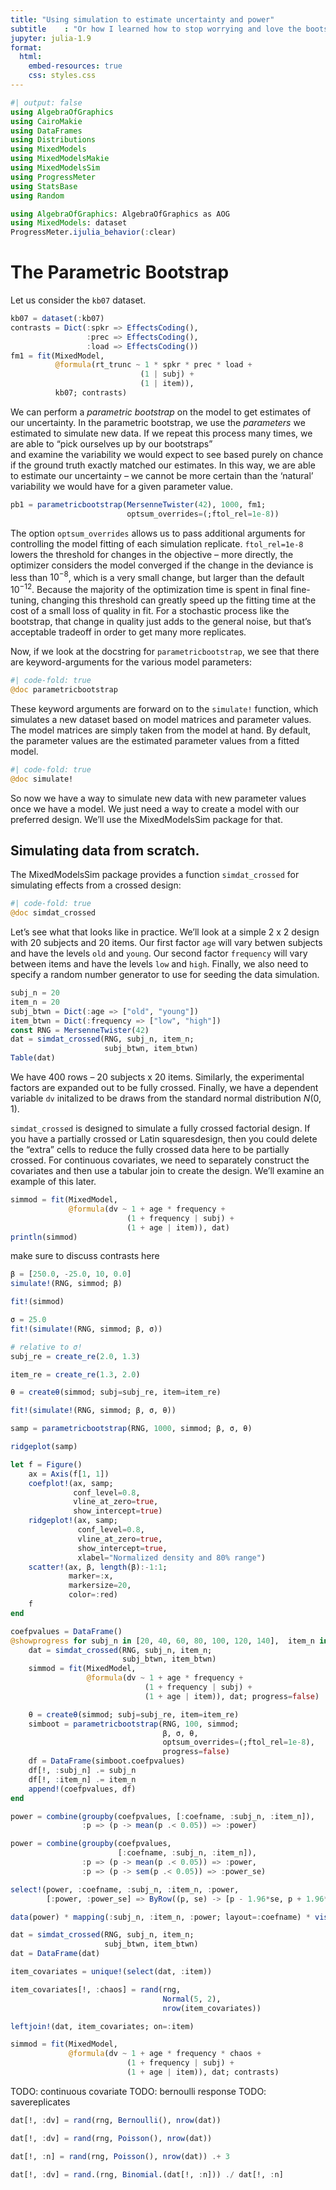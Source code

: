```yaml
---
title: "Using simulation to estimate uncertainty and power"
subtitle    : "Or how I learned how to stop worrying and love the bootstrap"
jupyter: julia-1.9
format:
  html:
    embed-resources: true
    css: styles.css
---
```


```julia
#| output: false
using AlgebraOfGraphics
using CairoMakie
using DataFrames
using Distributions
using MixedModels
using MixedModelsMakie
using MixedModelsSim
using ProgressMeter
using StatsBase
using Random

using AlgebraOfGraphics: AlgebraOfGraphics as AOG
using MixedModels: dataset
ProgressMeter.ijulia_behavior(:clear)
```

# The Parametric Bootstrap

Let us consider the `kb07` dataset.

```julia
kb07 = dataset(:kb07)
contrasts = Dict(:spkr => EffectsCoding(),
                 :prec => EffectsCoding(),
                 :load => EffectsCoding())
fm1 = fit(MixedModel, 
          @formula(rt_trunc ~ 1 * spkr * prec * load + 
                             (1 | subj) + 
                             (1 | item)),
          kb07; contrasts)
```          

We can perform a *parametric bootstrap* on the model to get estimates of our uncertainty.
In the parametric bootstrap, we use the *parameters* we estimated to simulate new data. 
If we repeat this process many times, we are able to "pick ourselves up by our bootstraps"  
and examine the variability we would expect to see based purely on chance if the ground truth 
exactly matched our estimates.
In this way, we are able to estimate our uncertainty -- we cannot be more certain than the 'natural'
variability we would have for a given parameter value.

```julia
pb1 = parametricbootstrap(MersenneTwister(42), 1000, fm1; 
                          optsum_overrides=(;ftol_rel=1e-8))
```


:::{.callout-tip collapse=true, title="`optsum_overrides`"}
The option `optsum_overrides` allows us to pass additional arguments for controlling the model fitting of each simulation replicate.
`ftol_rel=1e-8` lowers the threshold for changes in the objective -- more directly, the optimizer considers the model converged if the change in the deviance is less than $10^{-8}$, which is a very small change, but larger than the default $10^{-12}$. Because the majority of the optimization time is spent in final fine-tuning, changing this threshold can greatly speed up the fitting time at the cost of a small loss of quality in fit. For a stochastic process like the bootstrap, that change in quality just adds to the general noise, but that's acceptable tradeoff in order to get many more replicates. 
:::

Now, if we look at the docstring for `parametricbootstrap`, we see that there are keyword-arguments for the various model parameters:

:::{.border id="docstring"}
```julia
#| code-fold: true
@doc parametricbootstrap
```
:::

These keyword arguments are forward on to the `simulate!` function, which simulates a new dataset based on model matrices and parameter values. 
The model matrices are simply taken from the model at hand. 
By default, the parameter values are the estimated parameter values from a fitted model. 

:::{.border id="docstring"}
```julia
#| code-fold: true
@doc simulate!
```
:::

So now we have a way to simulate new data with new parameter values once we have a model. 
We just need a way to create a model with our preferred design.
We'll use the MixedModelsSim package for that.

## Simulating data from scratch.

The MixedModelsSim package provides a function `simdat_crossed` for simulating effects from a crossed design:

:::{.border id="docstring"}
```julia
#| code-fold: true
@doc simdat_crossed
```
:::

Let's see what that looks like in practice. 
We'll look at a simple 2 x 2 design with 20 subjects and 20 items.
Our first factor `age` will vary betwen subjects and have the levels `old` and `young`.
Our second factor `frequency` will vary between items and have the levels `low` and `high`.
Finally, we also need to specify a random number generator to use for seeding the data simulation.

```julia
subj_n = 20
item_n = 20
subj_btwn = Dict(:age => ["old", "young"])
item_btwn = Dict(:frequency => ["low", "high"])
const RNG = MersenneTwister(42)
dat = simdat_crossed(RNG, subj_n, item_n; 
                     subj_btwn, item_btwn)               
Table(dat)
```

We have 400 rows -- 20 subjects x 20 items.
Similarly, the experimental factors are expanded out to be fully crossed. 
Finally, we have a dependent variable `dv` initalized to be draws from the standard normal distribution $N(0,1)$.

:::{.callout-note title="Latin squares, partial crossing, and continuous covariates"}
`simdat_crossed` is designed to simulate a fully crossed factorial design. 
If you have a partially crossed or Latin squaresdesign, then you could delete the "extra" cells to reduce the fully crossed data here to be partially crossed.
For continuous covariates, we need to separately construct the covariates and then use a tabular join to create the design. 
We'll examine an example of this later.
:::

```julia
simmod = fit(MixedModel, 
             @formula(dv ~ 1 + age * frequency + 
                          (1 + frequency | subj) + 
                          (1 + age | item)), dat)
println(simmod)
```

make sure to discuss contrasts here

```julia
β = [250.0, -25.0, 10, 0.0]
simulate!(RNG, simmod; β)
```


```julia
fit!(simmod)
```

```julia
σ = 25.0
fit!(simulate!(RNG, simmod; β, σ))
```

```julia
# relative to σ!
subj_re = create_re(2.0, 1.3)
```

```julia
item_re = create_re(1.3, 2.0)
```

```julia
θ = createθ(simmod; subj=subj_re, item=item_re)
```

```julia
fit!(simulate!(RNG, simmod; β, σ, θ))
```

```julia
samp = parametricbootstrap(RNG, 1000, simmod; β, σ, θ)
```

```julia
ridgeplot(samp)
```

```julia
let f = Figure()
    ax = Axis(f[1, 1])
    coefplot!(ax, samp;
              conf_level=0.8, 
              vline_at_zero=true, 
              show_intercept=true)
    ridgeplot!(ax, samp; 
               conf_level=0.8, 
               vline_at_zero=true, 
               show_intercept=true,
               xlabel="Normalized density and 80% range")
    scatter!(ax, β, length(β):-1:1; 
             marker=:x, 
             markersize=20,
             color=:red)
    f
end
```


```julia
coefpvalues = DataFrame()
@showprogress for subj_n in [20, 40, 60, 80, 100, 120, 140],  item_n in [40, 60, 80, 100, 120, 140]
    dat = simdat_crossed(RNG, subj_n, item_n; 
                         subj_btwn, item_btwn)
    simmod = fit(MixedModel, 
                 @formula(dv ~ 1 + age * frequency + 
                              (1 + frequency | subj) + 
                              (1 + age | item)), dat; progress=false)

    θ = createθ(simmod; subj=subj_re, item=item_re)
    simboot = parametricbootstrap(RNG, 100, simmod; 
                                  β, σ, θ, 
                                  optsum_overrides=(;ftol_rel=1e-8),
                                  progress=false)
    df = DataFrame(simboot.coefpvalues)
    df[!, :subj_n] .= subj_n
    df[!, :item_n] .= item_n      
    append!(coefpvalues, df)                                
end
```

```julia
power = combine(groupby(coefpvalues, [:coefname, :subj_n, :item_n]), 
                :p => (p -> mean(p .< 0.05)) => :power)
```

```julia
power = combine(groupby(coefpvalues, 
                        [:coefname, :subj_n, :item_n]),
                :p => (p -> mean(p .< 0.05)) => :power,
                :p => (p -> sem(p .< 0.05)) => :power_se)

```

```julia
select!(power, :coefname, :subj_n, :item_n, :power,
        [:power, :power_se] => ByRow((p, se) -> [p - 1.96*se, p + 1.96*se]) => [:lower, :upper])
```


```julia
data(power) * mapping(:subj_n, :item_n, :power; layout=:coefname) * visual(Heatmap) |> draw
```


```julia
dat = simdat_crossed(RNG, subj_n, item_n; 
                     subj_btwn, item_btwn)
dat = DataFrame(dat)                 
```

```julia
item_covariates = unique!(select(dat, :item))
```


```julia
item_covariates[!, :chaos] = rand(rng, 
                                  Normal(5, 2), 
                                  nrow(item_covariates))            
```

```julia
leftjoin!(dat, item_covariates; on=:item)
```

```julia
simmod = fit(MixedModel, 
             @formula(dv ~ 1 + age * frequency * chaos + 
                          (1 + frequency | subj) + 
                          (1 + age | item)), dat; contrasts)
```

TODO: continuous covariate
TODO: bernoulli response
TODO: savereplicates

```julia
dat[!, :dv] = rand(rng, Bernoulli(), nrow(dat))
```

```julia
dat[!, :dv] = rand(rng, Poisson(), nrow(dat))
```

```julia
dat[!, :n] = rand(rng, Poisson(), nrow(dat)) .+ 3
```

```julia
dat[!, :dv] = rand.(rng, Binomial.(dat[!, :n])) ./ dat[!, :n] 
```
